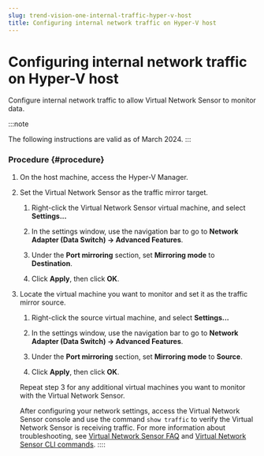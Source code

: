 ```yaml
---
slug: trend-vision-one-internal-traffic-hyper-v-host
title: Configuring internal network traffic on Hyper-V host
---
```

# Configuring internal network traffic on Hyper-V host

Configure internal network traffic to allow Virtual Network Sensor to monitor data.

:::note

The following instructions are valid as of March 2024.
:::

### Procedure {#procedure}

1.  On the host machine, access the Hyper-V Manager.

2.  Set the Virtual Network Sensor as the traffic mirror target.

    1.  Right-click the Virtual Network Sensor virtual machine, and select **Settings...**

    2.  In the settings window, use the navigation bar to go to **Network Adapter (Data Switch) → Advanced Features**.

    3.  Under the **Port mirroring** section, set **Mirroring mode** to **Destination**.

    4.  Click **Apply**, then click **OK**.

3.  Locate the virtual machine you want to monitor and set it as the traffic mirror source.

    1.  Right-click the source virtual machine, and select **Settings...**

    2.  In the settings window, use the navigation bar to go to **Network Adapter (Data Switch) → Advanced Features**.

    3.  Under the **Port mirroring** section, set **Mirroring mode** to **Source**.

    4.  Click **Apply**, then click **OK**.

    Repeat step 3 for any additional virtual machines you want to monitor with the Virtual Network Sensor.

    After configuring your network settings, access the Virtual Network Sensor console and use the command `show traffic` to verify the Virtual Network Sensor is receiving traffic. For more information about troubleshooting, see [Virtual Network Sensor FAQ](virtual-network-sensor-faqs.mdx) and [Virtual Network Sensor CLI commands](virtual-network-sensor-cli-commands.mdx).
::::
